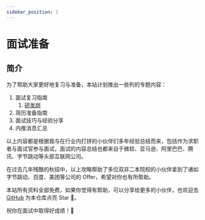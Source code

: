 ```yaml
---
sidebar_position: 1
---
```



# 面试准备

## 简介

为了帮助大家更好地复习与准备，本站计划推出一些列的专题内容：

1. 面试复习指南
    1. [研发岗](/docs/interview/develop-roadmap)
2. 简历准备指南
3. 面试技巧与经验分享
4. 内推消息汇总

以上内容都是根据我与在行业内打拼的小伙伴们多年经验总结而来，包括作为<Green>求职者</Green>与<Green>面试官</Green>参与面试，面试的内容总结也都来自于<Green>微软</Green>、<Green>亚马逊</Green>、<Green>阿里巴巴</Green>、<Green>腾讯</Green>、<Green>字节跳动</Green>等头部互联网公司。

在过去几年残酷的秋招中，以上攻略帮助了多位双非二本院校的小伙伴拿到了诸如<Green>字节跳动</Green>、<Green>百度</Green>、<Green>美团</Green>等公司的 Offer，希望对你也有所帮助。

本站所有资料全部免费，如果你觉得有帮助，可以分享给更多的小伙伴，也欢迎去 [GitHub](https://github.com/loveorange/coding101) 为本仓库点亮 Star 🌟。

祝你在面试中取得好成绩！🚀